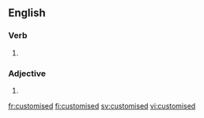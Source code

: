 ==English==

===Verb===
{{head|en|verb form}}

# {{alternative spelling of|customized|lang=en}}

===Adjective===
{{en-adj}}

# {{alternative spelling of|customized|lang=en}}

[[fr:customised]]
[[fi:customised]]
[[sv:customised]]
[[vi:customised]]